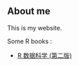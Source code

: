 ## About me

This is my website.

Some R books :

-   [R 数据科学 (第二版)](https://qbgaoo.github.io/r4ds/)
